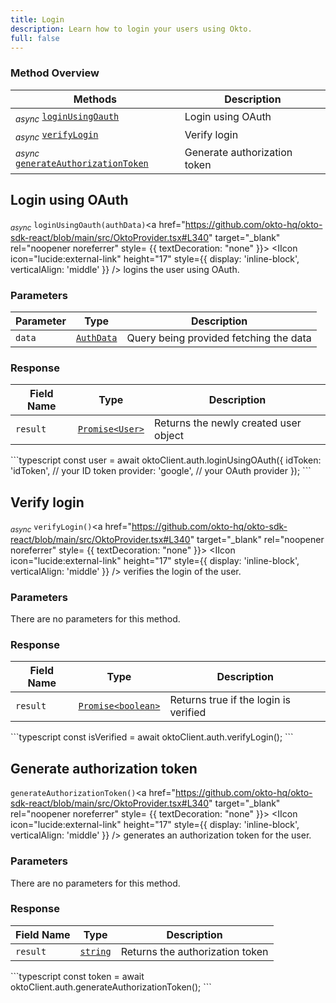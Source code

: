 ```yaml
---
title: Login
description: Learn how to login your users using Okto.
full: false
---
```




### Method Overview

| Methods                                                                         | Description                          |                 
|---------------------------------------------------------------------------------|--------------------------------------|
| <sub><i>async</i></sub> [`loginUsingOauth`](#login-using-oauth) | Login using OAuth |
| <sub><i>async</i></sub> [`verifyLogin`](#verify-login) | Verify login |
| <sub><i>async</i></sub> [`generateAuthorizationToken`](#generate-authorization-token) | Generate authorization token |

<div className="method-box">

## Login using OAuth

<sub><i>async</i></sub> `loginUsingOauth(authData)`<a href="https://github.com/okto-hq/okto-sdk-react/blob/main/src/OktoProvider.tsx#L340" target="_blank" rel="noopener noreferrer" style= {{ textDecoration: "none" }}> <IIcon icon="lucide:external-link" height="17" style={{ display: 'inline-block', verticalAlign: 'middle' }} /></a> logins the user using OAuth.

### Parameters

| Parameter   | Type                        | Description                            | 
|-------------|-----------------------------|----------------------------------------|
| `data`     | [`AuthData`](/api-docs#model/authdata) | Query being provided fetching the data | 

### Response

<Callout title="Success Response">

| Field Name | Type                  | Description                                   | 
|------------|-----------------------|-----------------------------------------------|
| `result`   | [`Promise<User>`](/api-docs#model/user) | Returns the newly created user object | 

</Callout>


<Accordions>
<Accordion title="Example">
<Tabs items={['Typescript']}>
  <Tab value="Typescript">
    ```typescript
    const user = await oktoClient.auth.loginUsingOAuth({
            idToken: 'idToken', // your ID token
            provider: 'google', // your OAuth provider
        });
    ```
  </Tab>
</Tabs>
</Accordion>
</Accordions>

</div>

<div className="method-box">

## Verify login

<sub><i>async</i></sub> `verifyLogin()`<a href="https://github.com/okto-hq/okto-sdk-react/blob/main/src/OktoProvider.tsx#L340" target="_blank" rel="noopener noreferrer" style= {{ textDecoration: "none" }}> <IIcon icon="lucide:external-link" height="17" style={{ display: 'inline-block', verticalAlign: 'middle' }} /></a> verifies the login of the user.

### Parameters

There are no parameters for this method.
### Response

<Callout title="Success Response">

| Field Name | Type                  | Description                                   | 
|------------|-----------------------|-----------------------------------------------|
| `result`   | [`Promise<boolean>`](/api-docs#model/user) | Returns true if the login is verified | 

</Callout>


<Accordions>
<Accordion title="Example">
<Tabs items={['Typescript']}>
  <Tab value="Typescript">
    ```typescript
    const isVerified = await oktoClient.auth.verifyLogin();
    ```
  </Tab>
</Tabs>
</Accordion>
</Accordions>

</div>

<div className="method-box">

## Generate authorization token

`generateAuthorizationToken()`<a href="https://github.com/okto-hq/okto-sdk-react/blob/main/src/OktoProvider.tsx#L340" target="_blank" rel="noopener noreferrer" style= {{ textDecoration: "none" }}> <IIcon icon="lucide:external-link" height="17" style={{ display: 'inline-block', verticalAlign: 'middle' }} /></a> generates an authorization token for the user.

### Parameters

There are no parameters for this method.

### Response

<Callout title="Success Response">

| Field Name | Type                  | Description                                   | 
|------------|-----------------------|-----------------------------------------------|
| `result`   | [`string`](/api-docs#model/user) | Returns the authorization token | 

</Callout>


<Accordions>
<Accordion title="Example">
<Tabs items={['Typescript']}>
  <Tab value="Typescript">
    ```typescript
    const token = await oktoClient.auth.generateAuthorizationToken();
    ```
  </Tab>
</Tabs>
</Accordion>
</Accordions>

</div>